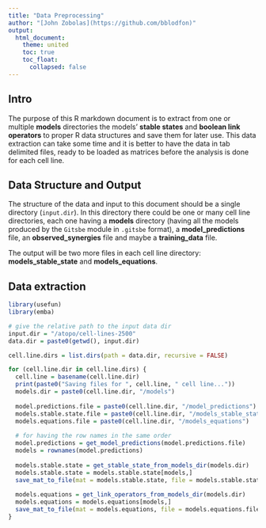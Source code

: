 ```yaml
---
title: "Data Preprocessing"
author: "[John Zobolas](https://github.com/bblodfon)"
output: 
  html_document:
    theme: united
    toc: true
    toc_float:
      collapsed: false
---
```


## Intro

The purpose of this R markdown document is to extract from one or multiple 
**models** directories the models' **stable states** and **boolean link 
operators** to proper R data structures and save them for later use. This data 
extraction can take some time and it is better to have the data in tab delimited
files, ready to be loaded as matrices before the analysis is done for each cell 
line.

## Data Structure and Output

The structure of the data and input to this document should be a 
single directory (`input.dir`). In this directory there could be one or many 
cell line directories, each one having a **models** directory (having all the 
models produced by the `Gitsbe` module in `.gitsbe` format), a **model_predictions** 
file, an **observed_synergies** file and maybe a **training_data** file. 

The output will be two more files in each cell line directory: **models_stable_state** 
and **models_equations**.

## Data extraction

```r
library(usefun)
library(emba)
```

```r
# give the relative path to the input data dir
input.dir = "/atopo/cell-lines-2500"
data.dir = paste0(getwd(), input.dir)

cell.line.dirs = list.dirs(path = data.dir, recursive = FALSE)
```

```r
for (cell.line.dir in cell.line.dirs) {
  cell.line = basename(cell.line.dir)
  print(paste0("Saving files for ", cell.line, " cell line..."))
  models.dir = paste0(cell.line.dir, "/models")
  
  model.predictions.file = paste0(cell.line.dir, "/model_predictions")
  models.stable.state.file = paste0(cell.line.dir, "/models_stable_state")
  models.equations.file = paste0(cell.line.dir, "/models_equations")
  
  # for having the row names in the same order
  model.predictions = get_model_predictions(model.predictions.file)
  models = rownames(model.predictions)
  
  models.stable.state = get_stable_state_from_models_dir(models.dir)
  models.stable.state = models.stable.state[models,]
  save_mat_to_file(mat = models.stable.state, file = models.stable.state.file)
  
  models.equations = get_link_operators_from_models_dir(models.dir)
  models.equations = models.equations[models,]
  save_mat_to_file(mat = models.equations, file = models.equations.file)
}
```
